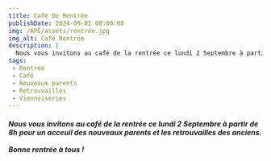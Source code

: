 ```yaml
---
title: Café De Rentrée
publishDate: 2024-09-02 00:00:00
img: /APE/assets/rentrée.jpg
img_alt: Café Rentrée
description: |
  Nous vous invitons au café de la rentrée ce lundi 2 Septembre à partir de 8h
tags:
 - Rentrée
 - Café
 - Nouveaux parents
 - Retrouvailles
 - Viennoiseries
---
```

<p>
<h5>
Nous vous invitons au café de la rentrée ce lundi 2 Septembre à partir de 8h
pour un acceuil des nouveaux parents et les retrouvailles des anciens.
<br></br>
Bonne rentrée à tous !
</h5>
</p>
